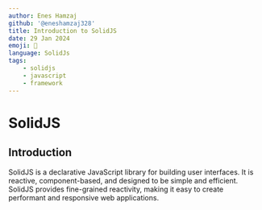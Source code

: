 ---
author: Enes Hamzaj
github: '@eneshamzaj328'
title: Introduction to SolidJS
date: 29 Jan 2024
emoji: 🔷
language: SolidJs
tags:
    - solidjs
    - javascript
    - framework
---

# SolidJS

## Introduction

SolidJS is a declarative JavaScript library for building user interfaces. It is reactive, component-based, and designed to be simple and efficient. SolidJS provides fine-grained reactivity, making it easy to create performant and responsive web applications.
